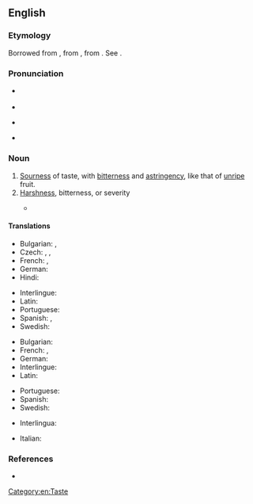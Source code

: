 ==English==

===Etymology===
Borrowed from {{bor|en|fr|acerbité}}, from {{etyl|la|en}} {{m|la|acerbitās||acerbity; harshness}}, from {{m|la|acerbus||bitter}}. See {{m|en|acerb}}.
{{PIE root|en|h₂eḱ}}

===Pronunciation===
* {{a|UK}} {{IPA|en|/əˈsɜːbɪti/}}
* {{audio|en|en-uk-acerbity.ogg|Audio (UK)}}
* {{a|US}} {{IPA|en|/əˈsɝbɪdi/}}
* {{audio|en|en-us-acerbity.ogg|Audio (US)}}

===Noun===
{{en-noun|~|new=1}}

# [[sourness|Sourness]] of taste, with [[bitterness]] and [[astringency]], like that of [[unripe]] fruit.
# [[harshness|Harshness]], bitterness, or severity
#: {{ux|en|'''acerbity''' of temper, of language, of pain}}
#* {{quote-book|en|year=1905|author=[[w:Emma Orczy|Baroness Emmuska Orczy]]
|title=[[w:The Case of Miss Elliott|The Case of Miss Elliott]]
|chapter=1|url=http://openlibrary.org/works/OL8479084W
|passage=“Well&thinsp;?” I repeated with some '''acerbity'''. I had been wondering for the last ten minutes how many more knots he would manage to make in that same bit of string before he actually started undoing them again.}}

====Translations====
{{trans-top|sourness}}
* Bulgarian: {{t|bg|стипчивост}}, {{t|bg|тръпчивост}}
* Czech: {{t|cs|hořkost|f}}, {{t|cs|kyselost|f}}, {{t|cs|trpkost|f}}
* French: {{t+|fr|acerbité|f}}, {{t+|fr|amertume|f}}
* German: {{t|de|Sauerkeit|f}}
* Hindi: {{t+|hi|कसैलापन}}
{{trans-mid}}
* Interlingue: {{t|ie|acerbitá}}
* Latin: {{t|la|acerbitās|f}}
* Portuguese: {{t|pt|acerbidade|f}}
* Spanish: {{t+|es|acerbidad|f}}, {{t+|es|amargura|f}}
* Swedish: {{t|sv|syrlighet}}
{{trans-bottom}}

{{trans-top|harshness}}
* Bulgarian: {{t+|bg|саркастичност}}
* French: {{t+|fr|acerbité|f}}, {{t+|fr|amertume|f}}
* German: {{t+|de|Bitterkeit|f}}
* Interlingue: {{t|ie|acerbitá}}
* Latin: {{t|la|acerbitās|f}}
{{trans-mid}}
* Portuguese: {{t|pt|acerbidade|f}}
* Spanish: {{t+|es|acerbidad|f}}
* Swedish: {{t+|sv|bitterhet}}
{{trans-bottom}}

{{checktrans-top}}
* Interlingua: {{t-check|ia|acerbitate}}
{{trans-mid}}
* Italian: {{t+check|it|amarezza|f}}
{{trans-bottom}}

===References===
* {{R:Webster 1913}}

[[Category:en:Taste]]